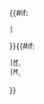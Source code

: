 {{#if:{{{1|}}}
 |{{{1}}}&nbsp;
}}{{#if:{{{link|}}}
 |[[Solar mass|<i>M</i><sub>&#x2609;</sub>]]
 |<i>M</i><sub>&#x2609;</sub>
}}<noinclude>
{{documentation}}
</noinclude>